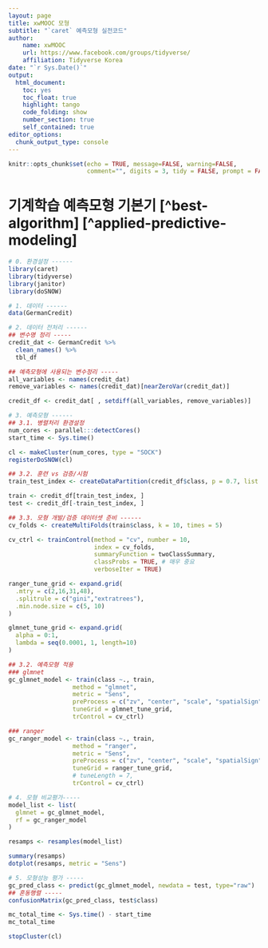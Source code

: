 ```yaml
---
layout: page
title: xwMOOC 모형
subtitle: "`caret` 예측모형 실전코드"
author:
    name: xwMOOC
    url: https://www.facebook.com/groups/tidyverse/
    affiliation: Tidyverse Korea
date: "`r Sys.Date()`"
output:
  html_document: 
    toc: yes
    toc_float: true
    highlight: tango
    code_folding: show
    number_section: true
    self_contained: true
editor_options: 
  chunk_output_type: console
---
```


```r
knitr::opts_chunk$set(echo = TRUE, message=FALSE, warning=FALSE,
                      comment="", digits = 3, tidy = FALSE, prompt = FALSE, fig.align = 'center')

```


# 기계학습 예측모형 기본기 [^best-algorithm] [^applied-predictive-modeling] {#predictive-model}


```r
# 0. 환경설정 ------
library(caret)
library(tidyverse)
library(janitor)
library(doSNOW)

# 1. 데이터 ------
data(GermanCredit)

# 2. 데이터 전처리 ------
## 변수명 정리 -----
credit_dat <- GermanCredit %>% 
  clean_names() %>% 
  tbl_df

## 예측모형에 사용되는 변수정리 -----
all_variables <- names(credit_dat)
remove_variables <- names(credit_dat)[nearZeroVar(credit_dat)]

credit_df <- credit_dat[ , setdiff(all_variables, remove_variables)]

# 3. 예측모형 ------
## 3.1. 병렬처리 환경설정
num_cores <- parallel:::detectCores()
start_time <- Sys.time()

cl <- makeCluster(num_cores, type = "SOCK")
registerDoSNOW(cl)

## 3.2. 훈련 vs 검증/시험
train_test_index <- createDataPartition(credit_df$class, p = 0.7, list = FALSE)

train <- credit_df[train_test_index, ]
test <- credit_df[-train_test_index, ]

## 3.3. 모형 개발/검증 데이터셋 준비 ------
cv_folds <- createMultiFolds(train$class, k = 10, times = 5)

cv_ctrl <- trainControl(method = "cv", number = 10,
                        index = cv_folds, 
                        summaryFunction = twoClassSummary,
                        classProbs = TRUE, # 매우 중요
                        verboseIter = TRUE)

ranger_tune_grid <- expand.grid(
  .mtry = c(2,16,31,48),
  .splitrule = c("gini","extratrees"),
  .min.node.size = c(5, 10)
)

glmnet_tune_grid <- expand.grid(
  alpha = 0:1,
  lambda = seq(0.0001, 1, length=10)
)

## 3.2. 예측모형 적용
### glmnet
gc_glmnet_model <- train(class ~., train,
                  method = "glmnet",
                  metric = "Sens",
                  preProcess = c("zv", "center", "scale", "spatialSign"),
                  tuneGrid = glmnet_tune_grid,
                  trControl = cv_ctrl)

### ranger
gc_ranger_model <- train(class ~., train,
                  method = "ranger",
                  metric = "Sens",
                  preProcess = c("zv", "center", "scale", "spatialSign"),
                  tuneGrid = ranger_tune_grid,
                  # tuneLength = 7,
                  trControl = cv_ctrl)

# 4. 모형 비교평가-----
model_list <- list(
  glmnet = gc_glmnet_model,
  rf = gc_ranger_model
)

resamps <- resamples(model_list)

summary(resamps)
dotplot(resamps, metric = "Sens")

# 5. 모형성능 평가 -----
gc_pred_class <- predict(gc_glmnet_model, newdata = test, type="raw")
## 혼동행렬 -----
confusionMatrix(gc_pred_class, test$class)

mc_total_time <- Sys.time() - start_time
mc_total_time

stopCluster(cl)
```